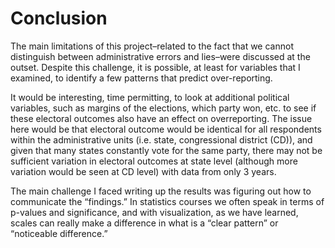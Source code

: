 # Conclusion

The main limitations of this project--related to the fact that we cannot distinguish between administrative errors and lies--were discussed at the outset. Despite this challenge, it is possible, at least for variables that I examined, to identify a few patterns that predict over-reporting.

It would be interesting, time permitting, to look at additional political variables, such as margins of the elections, which party won, etc. to see if these electoral outcomes also have an effect on overreporting. The issue here would be that electoral outcome would be identical for all respondents within the administrative units (i.e. state, congressional district (CD)), and given that many states constantly vote for the same party, there may not be sufficient variation in electoral outcomes at state level (although more variation would be seen at CD level) with data from only 3 years.

The main challenge I faced writing up the results was figuring out how to communicate the "findings." In statistics courses we often speak in terms of p-values and significance, and with visualization, as we have learned, scales can really make a difference in what is a "clear pattern" or "noticeable difference." 